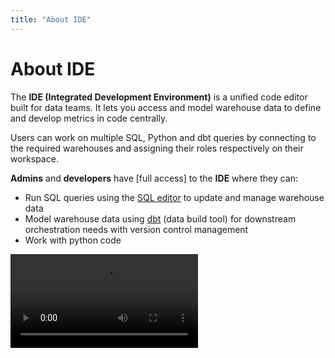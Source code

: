 ```yaml
---
title: "About IDE"
---
```


# About IDE

The **IDE (Integrated Development Environment)** is a unified code editor built for data teams. It lets you access and model warehouse data to define and develop metrics in code centrally.

Users can work on multiple SQL, Python and dbt queries by connecting to the required warehouses and assigning their roles respectively on their workspace.

**Admins** and **developers** have [full access] to the **IDE** where they can:

- Run SQL queries using the [SQL editor](/IDE/sql) to update and manage warehouse data
- Model warehouse data using [dbt](/IDE/dbt/dbt) (data build tool) for downstream orchestration needs with version control management
- Work with python code

<Frame>
  <video src="https://docs.5x.co/assets/medias/ide1-5a3969394e9253d5265ac65b1aeec373.mp4" controls />
</Frame>

## Prerequisites

- Must have a [development credential](/Settings/credentials) connected to a Snowflake warehouse
- Must have **Admin** or **Developer** [5X role](/Team/rbac#5x-roles)
- Must enable dbt from [credentials](/Settings/credentials.mdx#credentials-) to run dbt queries on the IDE

## IDE Interface

The Editor is designed with the following components:

### Schema

The warehouse databases are updated in the **Schema** tab once the development credentials are configured. It provides a structured view of your warehouse schema with the databases and tables.

Key features:

1. **Search** schemas and tables in your database using the search box
2. **Refresh data sources**: Click the Refresh icon next to the Data sources section
3. **Place name in editor**: Quick-add table names to queries
4. **Preview data**: View table data and schema information
5. **Add columns in editor**: Select all columns from a table

### Worksheet

A worksheet is where you start drafting queries. The worksheets are maintained in the Files tab under:

- **My workspace**: Personal scratch pad for draft worksheets
- **Github**: Maintains your dbt repositories with version control

Each worksheet contains:

- Connection selector for warehouse role and development warehouse
- Code editor with syntax highlighting
- Query execution options like Run, Run all and Run with Limit 500

### Files

Manage your worksheets and repositories:

- **My workspace**: Draft and develop SQL queries
- **Github**: Connect to GitHub repositories for dbt projects
- Add, rename, move and delete files/folders
- Switch between branches

### Git

Support version control through Github repository integration:

- Manage multiple Git repositories
- File and branch version management
- Commit, sync, and merge changes
- Support for dbt and Python repositories